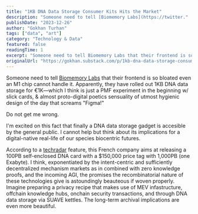 ```yaml
---
title: "1KB DNA Data Storage Consumer Kits Hits the Market"
description: "Someone need to tell [Biomemory Labs](https://twitter."
publishDate: "2023-12-26"
author: "Gokhan Turhan"
tags: ["data", "art"]
category: "Technology & Data"
featured: false
readingTime: 1
excerpt: "Someone need to tell Biomemory Labs that their frontend is so bloated even an M1 chip cannot handle it. Apparently, they have rolled out 1KB DNA data storage for..."
originalUrl: "https://gokhan.substack.com/p/1kb-dna-data-storage-consumer-kits-hits-the-market"
---
```


Someone need to tell [Biomemory Labs](https://twitter.com/BiomemoryLabs) that their frontend is so bloated even an M1 chip cannot handle it. Apparently, they have rolled out 1KB DNA data storage for €1K—which I think is just a PMF experiment in the beginning w/ slick cards, & almost proto-digital poetics sensuality of utmost hygienic design of the day that screams "Figma!"

Do not get me wrong.

I'm excited on this fact that finally a DNA data storage gadget is accesible by the general public. I cannot help but think about its implications for a digital-native real-life of our species biocentric futures.

According to a [techradar](https://twitter.com/techradar) feature, this French company aims at releasing a 100PB self-enclosed DNA card with a $150,000 price tag with 1,000PB (one Exabyte). I think, exponentiated by the intent-centric and sufficiently decentralized mechanism markets as in combined with zero knowledge proofs, and the incoming AGI, the promises the recombinatorial nature of these technologies give is astoundingly beauteous if woven properly. Imagine preparing a privacy recipe that makes use of MEV infastructure, offchain knowledge hubs, onchain security transactions, and through DNA data storage via SUAVE kettles. The long-term archival implications are even more beautiful.